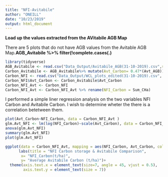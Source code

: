 ```yaml
---
title: "NFI-Avitabile"
author: "ONEILL"
date: "10/23/2019"
output: html_document
---
```


**Load up the values extracted from the AVitabile AGB Map**

There are 5 plots that do not have AGB values from the Avitable AGB Map.**AGB_Avitabile %>% filter(!complete.cases(.)**


```r
library(tidyverse)
AGB_Avitabile <- read.csv("Data_Output/Avitabile_AGB(31-10-2019).csv",stringsAsFactors = F)
Carbon_Avitabile <- AGB_Avitabile%>% mutate(Avt_Carbon= 0.47*(Avt_AGB))
Carbon_NFI <- read.csv("Data_Output/WCL_plots_edited(31-10-2019).csv", stringsAsFactors = F)
Carbon_NFI$Avt_Carbon <- Carbon_Avitabile$Avt_Carbon
Carbon_NFI_Avt <- Carbon_NFI
Carbon_NFI_Avt <- Carbon_NFI_Avt %>% rename(NFI_Carbon = Sum_CHa)
```

I performed a simple liner regression analysis on the two variables NFI Carbon and Avitabile Carbon. I wish to determine wheter the there is a correlation betetween them.

```r
plot(Avt_Carbon~NFI_Carbon, data = Carbon_NFI_Avt )
glm.Avt_NFI <- lm(log(NFI_Carbon)~scale(Avt_Carbon), data = Carbon_NFI_Avt)
anova(glm.Avt_NFI)
summary(glm.Avt_NFI)
plot(glm.Avt_NFI)
```

```r
ggplot(data = Carbon_NFI_Avt, mapping = aes(NFI_Carbon, Avt_Carbon, color=DIST))+ geom_point(size= 0.05,alpha=0.5)+
      labs(title = "NFI Carbon storage & Avitabile Comparison", 
       x= "NFI_Carbon(t/ha)",
       y= "Average Avitabile Carbon (t/ha)")+
  theme(axis.text.x = element_text(size=7, angle = 45, vjust = 0.5),
        axis.text.y = element_text(size = 7))
```

